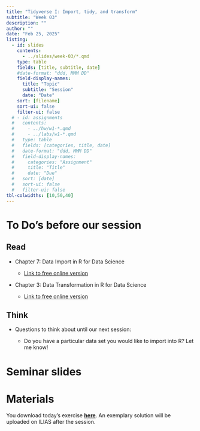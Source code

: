 ```yaml
---
title: "Tidyverse I: Import, tidy, and transform"
subtitle: "Week 03"
description: ""
author: ""
date: "Feb 25, 2025"
listing:
  - id: slides
    contents:
      - ../slides/week-03/*.qmd
    type: table
    fields: [title, subtitle, date]
    #date-format: "ddd, MMM DD"
    field-display-names:
      title: "Topic"
      subtitle: "Session"
      date: "Date"
    sort: [filename]
    sort-ui: false
    filter-ui: false
  # - id: assignments
  #   contents:
  #     - ../hw/w1-*.qmd
  #     - ../labs/w1-*.qmd
  #   type: table
  #   fields: [categories, title, date]
  #   date-format: "ddd, MMM DD"
  #   field-display-names:
  #     categories: "Assignment"
  #     title: "Title"
  #     date: "Due"
  #   sort: [date]
  #   sort-ui: false
  #   filter-ui: false
tbl-colwidths: [10,50,40]
---
```


# To Do's before our session

::: panel-tabset
## Read

-   Chapter 7: Data Import in R for Data Science

    -   [Link to free online version](https://r4ds.hadley.nz/data-import)

-   Chapter 3: Data Transformation in R for Data Science

    -   [Link to free online version](https://r4ds.hadley.nz/data-transform)

## Think

-   Questions to think about until our next session:

    -   Do you have a particular data set you would like to import into R? Let me know!
:::

# Seminar slides

::: {#slides}
:::

# Materials

You download today's exercise [**here**](https://ilias.uni-mannheim.de/goto.php?target=file_1622658_download&client_id=ILIAS). An exemplary solution will be uploaded on ILIAS after the session.
